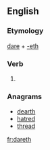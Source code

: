 ==English==

===Etymology===
[[dare]] + [[-eth]]

===Verb===
{{en-verb form}}

# {{archaic}} {{third-person singular of|dare}}

===Anagrams===
* [[dearth#English|dearth]]
* [[hatred#English|hatred]]
* [[thread#English|thread]]

[[fr:dareth]]